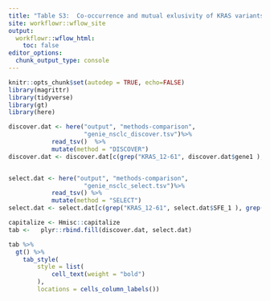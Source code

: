 ```yaml
---
title: "Table S3:  Co-occurrence and mutual exlusivity of KRAS variants at codons 12,13, and 61 with non-RAS gene mutations computed by the DISCOVER and SELECT methods"
site: workflowr::wflow_site
output:
  workflowr::wflow_html:
    toc: false
editor_options:
  chunk_output_type: console
---
```


```r
knitr::opts_chunk$set(autodep = TRUE, echo=FALSE)
library(magrittr)
library(tidyverse)
library(gt)
library(here)
```

```r
discover.dat <- here("output", "methods-comparison",
                     "genie_nsclc_discover.tsv")%>%
            read_tsv()  %>%
            mutate(method = "DISCOVER")
discover.dat <- discover.dat[c(grep("KRAS_12-61", discover.dat$gene1 ), grep("KRAS_12-61", discover.dat$gene2 )),]


select.dat <- here("output", "methods-comparison",
                     "genie_nsclc_select.tsv")%>%
            read_tsv() %>%
            mutate(method = "SELECT")
select.dat <- select.dat[c(grep("KRAS_12-61", select.dat$SFE_1 ), grep("KRAS_12-61", select.dat$SFE_2 )),]

```

```r
capitalize <- Hmisc::capitalize
tab <-   plyr::rbind.fill(discover.dat, select.dat)

tab %>%
  gt() %>%
    tab_style(
        style = list(
            cell_text(weight = "bold")
        ),
        locations = cells_column_labels())
```
